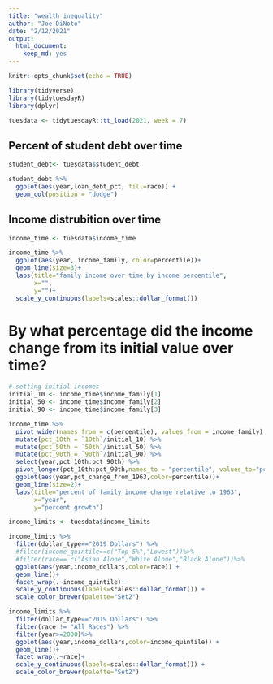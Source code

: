 ```yaml
---
title: "wealth inequality"
author: "Joe DiNoto"
date: "2/12/2021"
output: 
  html_document: 
    keep_md: yes
---
```


```r
knitr::opts_chunk$set(echo = TRUE)
```

```r
library(tidyverse)
library(tidytuesdayR)
library(dplyr)
```

```r
tuesdata <- tidytuesdayR::tt_load(2021, week = 7)
```


## Percent of student debt over time

```r
student_debt<- tuesdata$student_debt

student_debt %>% 
  ggplot(aes(year,loan_debt_pct, fill=race)) + 
  geom_col(position = "dodge")
```
## Income distrubition over time

```r
income_time <- tuesdata$income_time

income_time %>%
  ggplot(aes(year, income_family, color=percentile))+
  geom_line(size=3)+
  labs(title="family income over time by income percentile",
       x="",
       y="")+
  scale_y_continuous(labels=scales::dollar_format())
```

# By what percentage did the income change from its initial value over time?
```r
# setting initial incomes
initial_10 <- income_time$income_family[1]
initial_50 <- income_time$income_family[2]
initial_90 <- income_time$income_family[3]

income_time %>%
  pivot_wider(names_from = c(percentile), values_from = income_family) %>%
  mutate(pct_10th = `10th`/initial_10) %>%
  mutate(pct_50th = `50th`/initial_50) %>%
  mutate(pct_90th = `90th`/initial_90) %>%
  select(year,pct_10th:pct_90th) %>%
  pivot_longer(pct_10th:pct_90th,names_to = "percentile", values_to="pct_change_from_1963") %>%
  ggplot(aes(year,pct_change_from_1963,color=percentile))+
  geom_line(size=2)+
  labs(title="percent of family income change relative to 1963",
       x="year",
       y="percent growth")

```

```r
income_limits <- tuesdata$income_limits
```

```r
income_limits %>%
  filter(dollar_type=="2019 Dollars") %>%
  #filter(income_quintile==c("Top 5%","Lowest"))%>%
  #filter(race== c("Asian Alone","White Alone","Black Alone"))%>%
  ggplot(aes(year,income_dollars,color=race)) +
  geom_line()+
  facet_wrap(.~income_quintile)+
  scale_y_continuous(labels=scales::dollar_format()) +
  scale_color_brewer(palette="Set2")
```
```r
income_limits %>%
  filter(dollar_type=="2019 Dollars") %>%
  filter(race != "All Races") %>%
  filter(year>=2000)%>%
  ggplot(aes(year,income_dollars,color=income_quintile)) +
  geom_line()+
  facet_wrap(.~race)+
  scale_y_continuous(labels=scales::dollar_format()) +
  scale_color_brewer(palette="Set2")
```
